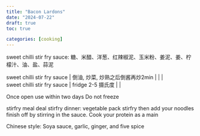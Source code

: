 ```yaml
---
title: "Bacon Lardons"
date: "2024-07-22"
draft: true
toc: true

categories: [cooking]
---
```


sweet chilli stir fry sauce: 糖、米醋、洋葱、红辣椒泥、玉米粉、姜泥、姜、柠檬汁、油、盐、蒜泥

| sweet chilli stir fry sauce | 倒油, 炒菜, 炒熟之后倒酱再炒2min                                   |              |                   |



| sweet chilli stir fry sauce | fridge 2-5 摄氏度 |     |
Once open    use within two days
Do not  freeze

 stirfry  meal deal
 stirfry dinner:  vegetable pack stirfry then add your noodles finish off by stirring in the sauce. Cook your protein as a main

 Chinese  style: Soya sauce, garlic, ginger, and five spice
